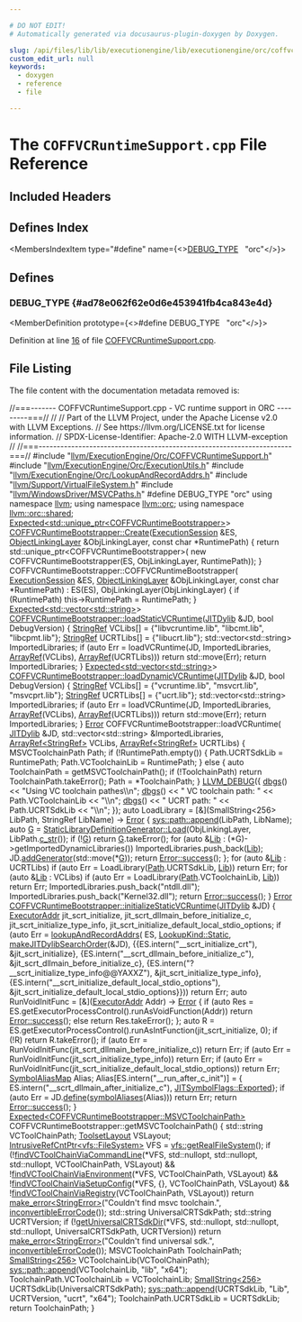 ```yaml
---

# DO NOT EDIT!
# Automatically generated via docusaurus-plugin-doxygen by Doxygen.

slug: /api/files/lib/lib/executionengine/lib/executionengine/orc/coffvcruntimesupport-cpp
custom_edit_url: null
keywords:
  - doxygen
  - reference
  - file

---
```





# The `COFFVCRuntimeSupport.cpp` File Reference

<DoxygenPage pluginConfig={pluginConfig}>



## Included Headers

<IncludesList>
<IncludesListItem
  filePath="llvm/ExecutionEngine/Orc/COFFVCRuntimeSupport.h"
  permalink="/docs/api/files/include/include/llvm/include/llvm/executionengine/include/llvm/executionengine/orc/coffvcruntimesupport-h"
  isLocal="true" />
<IncludesListItem
  filePath="llvm/ExecutionEngine/Orc/ExecutionUtils.h"
  permalink="/docs/api/files/include/include/llvm/include/llvm/executionengine/include/llvm/executionengine/orc/executionutils-h"
  isLocal="true" />
<IncludesListItem
  filePath="llvm/ExecutionEngine/Orc/LookupAndRecordAddrs.h"
  permalink="/docs/api/files/include/include/llvm/include/llvm/executionengine/include/llvm/executionengine/orc/lookupandrecordaddrs-h"
  isLocal="true" />
<IncludesListItem
  filePath="llvm/Support/VirtualFileSystem.h"
  permalink="/docs/api/files/include/include/llvm/include/llvm/support/virtualfilesystem-h"
  isLocal="true" />
<IncludesListItem
  filePath="llvm/WindowsDriver/MSVCPaths.h"
  permalink="/docs/api/files/include/include/llvm/include/llvm/windowsdriver/msvcpaths-h"
  isLocal="true" />
</IncludesList>

## Defines Index

<MembersIndex>

<MembersIndexItem
  type="#define"
  name={<><a href="#ad78e062f62e0d6e453941fb4ca843e4d">DEBUG&#95;TYPE</a>&nbsp;&nbsp;&nbsp;&quot;orc&quot;</>}>
</MembersIndexItem>

</MembersIndex>


<SectionDefinition>

## Defines

### DEBUG&#95;TYPE {#ad78e062f62e0d6e453941fb4ca843e4d}

<MemberDefinition
  prototype={<>#define DEBUG&#95;TYPE&nbsp;&nbsp;&nbsp;&quot;orc&quot;</>}>

Definition at line <a href="#l00016">16</a> of file <a href="/docs/api/files/lib/lib/executionengine/lib/executionengine/orc/coffvcruntimesupport-cpp">COFFVCRuntimeSupport.cpp</a>.
</MemberDefinition>

</SectionDefinition>

## File Listing

The file content with the documentation metadata removed is:

<ProgramListing>

<Link id="l00001" /><CodeLine lineNumber="1"><Highlight kind="comment">//===------- COFFVCRuntimeSupport.cpp - VC runtime support in ORC ---------===//</Highlight><Highlight kind="normal"></Highlight></CodeLine>
<Link id="l00002" /><CodeLine lineNumber="2"><Highlight kind="normal"></Highlight><Highlight kind="comment">//</Highlight><Highlight kind="normal"></Highlight></CodeLine>
<Link id="l00003" /><CodeLine lineNumber="3"><Highlight kind="normal"></Highlight><Highlight kind="comment">// Part of the LLVM Project, under the Apache License v2.0 with LLVM Exceptions.</Highlight><Highlight kind="normal"></Highlight></CodeLine>
<Link id="l00004" /><CodeLine lineNumber="4"><Highlight kind="normal"></Highlight><Highlight kind="comment">// See https://llvm.org/LICENSE.txt for license information.</Highlight><Highlight kind="normal"></Highlight></CodeLine>
<Link id="l00005" /><CodeLine lineNumber="5"><Highlight kind="normal"></Highlight><Highlight kind="comment">// SPDX-License-Identifier: Apache-2.0 WITH LLVM-exception</Highlight><Highlight kind="normal"></Highlight></CodeLine>
<Link id="l00006" /><CodeLine lineNumber="6"><Highlight kind="normal"></Highlight><Highlight kind="comment">//</Highlight><Highlight kind="normal"></Highlight></CodeLine>
<Link id="l00007" /><CodeLine lineNumber="7"><Highlight kind="normal"></Highlight><Highlight kind="comment">//===----------------------------------------------------------------------===//</Highlight><Highlight kind="normal"></Highlight></CodeLine>
<Link id="l00008" /><CodeLine lineNumber="8"><Highlight kind="normal"></Highlight></CodeLine>
<Link id="l00009" /><CodeLine lineNumber="9"><Highlight kind="normal"></Highlight><Highlight kind="preprocessor">#include &quot;<a href="/docs/api/files/include/include/llvm/include/llvm/executionengine/include/llvm/executionengine/orc/coffvcruntimesupport-h">llvm/ExecutionEngine/Orc/COFFVCRuntimeSupport.h</a>&quot;</Highlight><Highlight kind="normal"></Highlight></CodeLine>
<Link id="l00010" /><CodeLine lineNumber="10"><Highlight kind="normal"></Highlight></CodeLine>
<Link id="l00011" /><CodeLine lineNumber="11"><Highlight kind="normal"></Highlight><Highlight kind="preprocessor">#include &quot;<a href="/docs/api/files/include/include/llvm/include/llvm/executionengine/include/llvm/executionengine/orc/executionutils-h">llvm/ExecutionEngine/Orc/ExecutionUtils.h</a>&quot;</Highlight><Highlight kind="normal"></Highlight></CodeLine>
<Link id="l00012" /><CodeLine lineNumber="12"><Highlight kind="normal"></Highlight><Highlight kind="preprocessor">#include &quot;<a href="/docs/api/files/include/include/llvm/include/llvm/executionengine/include/llvm/executionengine/orc/lookupandrecordaddrs-h">llvm/ExecutionEngine/Orc/LookupAndRecordAddrs.h</a>&quot;</Highlight><Highlight kind="normal"></Highlight></CodeLine>
<Link id="l00013" /><CodeLine lineNumber="13"><Highlight kind="normal"></Highlight><Highlight kind="preprocessor">#include &quot;<a href="/docs/api/files/include/include/llvm/include/llvm/support/virtualfilesystem-h">llvm/Support/VirtualFileSystem.h</a>&quot;</Highlight><Highlight kind="normal"></Highlight></CodeLine>
<Link id="l00014" /><CodeLine lineNumber="14"><Highlight kind="normal"></Highlight><Highlight kind="preprocessor">#include &quot;<a href="/docs/api/files/include/include/llvm/include/llvm/windowsdriver/msvcpaths-h">llvm/WindowsDriver/MSVCPaths.h</a>&quot;</Highlight><Highlight kind="normal"></Highlight></CodeLine>
<Link id="l00015" /><CodeLine lineNumber="15"><Highlight kind="normal"></Highlight></CodeLine>
<Link id="l00016" /><CodeLine lineNumber="16" lineLink="#ad78e062f62e0d6e453941fb4ca843e4d"><Highlight kind="normal"></Highlight><Highlight kind="preprocessor">#define DEBUG&#95;TYPE &quot;orc&quot;</Highlight><Highlight kind="normal"></Highlight></CodeLine>
<Link id="l00017" /><CodeLine lineNumber="17"><Highlight kind="normal"></Highlight></CodeLine>
<Link id="l00018" /><CodeLine lineNumber="18"><Highlight kind="normal"></Highlight><Highlight kind="keyword">using namespace </Highlight><Highlight kind="normal"><a href="/docs/api/namespaces/llvm">llvm</a>;</Highlight></CodeLine>
<Link id="l00019" /><CodeLine lineNumber="19"><Highlight kind="normal"></Highlight><Highlight kind="keyword">using namespace </Highlight><Highlight kind="normal"><a href="/docs/api/namespaces/llvm/orc">llvm::orc</a>;</Highlight></CodeLine>
<Link id="l00020" /><CodeLine lineNumber="20"><Highlight kind="normal"></Highlight><Highlight kind="keyword">using namespace </Highlight><Highlight kind="normal"><a href="/docs/api/namespaces/llvm/orc/shared">llvm::orc::shared</a>;</Highlight></CodeLine>
<Link id="l00021" /><CodeLine lineNumber="21"><Highlight kind="normal"></Highlight></CodeLine>
<Link id="l00022" /><CodeLine lineNumber="22"><Highlight kind="normal"><a href="/docs/api/classes/llvm/expected">Expected&lt;std::unique&#95;ptr&lt;COFFVCRuntimeBootstrapper&gt;</a>&gt;</Highlight></CodeLine>
<Link id="l00023" /><CodeLine lineNumber="23" lineLink="/docs/api/classes/llvm/orc/coffvcruntimebootstrapper/#a86d3eff3f2d3dfad1bfb2f8ffa8d332b"><Highlight kind="normal"><a href="/docs/api/classes/llvm/orc/coffvcruntimebootstrapper/#a86d3eff3f2d3dfad1bfb2f8ffa8d332b">COFFVCRuntimeBootstrapper::Create</a>(<a href="/docs/api/classes/llvm/orc/executionsession">ExecutionSession</a> &amp;ES,</Highlight></CodeLine>
<Link id="l00024" /><CodeLine lineNumber="24"><Highlight kind="normal">                                  <a href="/docs/api/classes/llvm/orc/objectlinkinglayer">ObjectLinkingLayer</a> &amp;ObjLinkingLayer,</Highlight></CodeLine>
<Link id="l00025" /><CodeLine lineNumber="25"><Highlight kind="normal">                                  </Highlight><Highlight kind="keyword">const</Highlight><Highlight kind="normal"> </Highlight><Highlight kind="keywordtype">char</Highlight><Highlight kind="normal"> &#42;RuntimePath) &#123;</Highlight></CodeLine>
<Link id="l00026" /><CodeLine lineNumber="26"><Highlight kind="normal">  </Highlight><Highlight kind="keywordflow">return</Highlight><Highlight kind="normal"> std::unique&#95;ptr&lt;COFFVCRuntimeBootstrapper&gt;(</Highlight></CodeLine>
<Link id="l00027" /><CodeLine lineNumber="27"><Highlight kind="normal">      </Highlight><Highlight kind="keyword">new</Highlight><Highlight kind="normal"> COFFVCRuntimeBootstrapper(ES, ObjLinkingLayer, RuntimePath));</Highlight></CodeLine>
<Link id="l00028" /><CodeLine lineNumber="28"><Highlight kind="normal">&#125;</Highlight></CodeLine>
<Link id="l00029" /><CodeLine lineNumber="29"><Highlight kind="normal"></Highlight></CodeLine>
<Link id="l00030" /><CodeLine lineNumber="30"><Highlight kind="normal">COFFVCRuntimeBootstrapper::COFFVCRuntimeBootstrapper(</Highlight></CodeLine>
<Link id="l00031" /><CodeLine lineNumber="31"><Highlight kind="normal">    <a href="/docs/api/classes/llvm/orc/executionsession">ExecutionSession</a> &amp;ES, <a href="/docs/api/classes/llvm/orc/objectlinkinglayer">ObjectLinkingLayer</a> &amp;ObjLinkingLayer,</Highlight></CodeLine>
<Link id="l00032" /><CodeLine lineNumber="32"><Highlight kind="normal">    </Highlight><Highlight kind="keyword">const</Highlight><Highlight kind="normal"> </Highlight><Highlight kind="keywordtype">char</Highlight><Highlight kind="normal"> &#42;RuntimePath)</Highlight></CodeLine>
<Link id="l00033" /><CodeLine lineNumber="33"><Highlight kind="normal">    : ES(ES), ObjLinkingLayer(ObjLinkingLayer) &#123;</Highlight></CodeLine>
<Link id="l00034" /><CodeLine lineNumber="34"><Highlight kind="normal">  </Highlight><Highlight kind="keywordflow">if</Highlight><Highlight kind="normal"> (RuntimePath)</Highlight></CodeLine>
<Link id="l00035" /><CodeLine lineNumber="35"><Highlight kind="normal">    this-&gt;RuntimePath = RuntimePath;</Highlight></CodeLine>
<Link id="l00036" /><CodeLine lineNumber="36"><Highlight kind="normal">&#125;</Highlight></CodeLine>
<Link id="l00037" /><CodeLine lineNumber="37"><Highlight kind="normal"></Highlight></CodeLine>
<Link id="l00038" /><CodeLine lineNumber="38"><Highlight kind="normal"><a href="/docs/api/classes/llvm/expected">Expected&lt;std::vector&lt;std::string&gt;</a>&gt;</Highlight></CodeLine>
<Link id="l00039" /><CodeLine lineNumber="39" lineLink="/docs/api/classes/llvm/orc/coffvcruntimebootstrapper/#aa199c65cb56c64b00e7cb294bee41fbd"><Highlight kind="normal"><a href="/docs/api/classes/llvm/orc/coffvcruntimebootstrapper/#aa199c65cb56c64b00e7cb294bee41fbd">COFFVCRuntimeBootstrapper::loadStaticVCRuntime</a>(<a href="/docs/api/classes/llvm/orc/jitdylib">JITDylib</a> &amp;JD,</Highlight></CodeLine>
<Link id="l00040" /><CodeLine lineNumber="40"><Highlight kind="normal">                                               </Highlight><Highlight kind="keywordtype">bool</Highlight><Highlight kind="normal"> DebugVersion) &#123;</Highlight></CodeLine>
<Link id="l00041" /><CodeLine lineNumber="41"><Highlight kind="normal">  <a href="/docs/api/classes/llvm/stringref">StringRef</a> VCLibs&#91;&#93; = &#123;</Highlight><Highlight kind="stringliteral">&quot;libvcruntime.lib&quot;</Highlight><Highlight kind="normal">, </Highlight><Highlight kind="stringliteral">&quot;libcmt.lib&quot;</Highlight><Highlight kind="normal">, </Highlight><Highlight kind="stringliteral">&quot;libcpmt.lib&quot;</Highlight><Highlight kind="normal">&#125;;</Highlight></CodeLine>
<Link id="l00042" /><CodeLine lineNumber="42"><Highlight kind="normal">  <a href="/docs/api/classes/llvm/stringref">StringRef</a> UCRTLibs&#91;&#93; = &#123;</Highlight><Highlight kind="stringliteral">&quot;libucrt.lib&quot;</Highlight><Highlight kind="normal">&#125;;</Highlight></CodeLine>
<Link id="l00043" /><CodeLine lineNumber="43"><Highlight kind="normal">  std::vector&lt;std::string&gt; ImportedLibraries;</Highlight></CodeLine>
<Link id="l00044" /><CodeLine lineNumber="44"><Highlight kind="normal">  </Highlight><Highlight kind="keywordflow">if</Highlight><Highlight kind="normal"> (</Highlight><Highlight kind="keyword">auto</Highlight><Highlight kind="normal"> Err = loadVCRuntime(JD, ImportedLibraries, <a href="/docs/api/namespaces/llvm/#ab9c6b351507d3c0730f4290919d43a12">ArrayRef</a>(VCLibs),</Highlight></CodeLine>
<Link id="l00045" /><CodeLine lineNumber="45"><Highlight kind="normal">                               <a href="/docs/api/namespaces/llvm/#ab9c6b351507d3c0730f4290919d43a12">ArrayRef</a>(UCRTLibs)))</Highlight></CodeLine>
<Link id="l00046" /><CodeLine lineNumber="46"><Highlight kind="normal">    </Highlight><Highlight kind="keywordflow">return</Highlight><Highlight kind="normal"> std::move(Err);</Highlight></CodeLine>
<Link id="l00047" /><CodeLine lineNumber="47"><Highlight kind="normal">  </Highlight><Highlight kind="keywordflow">return</Highlight><Highlight kind="normal"> ImportedLibraries;</Highlight></CodeLine>
<Link id="l00048" /><CodeLine lineNumber="48"><Highlight kind="normal">&#125;</Highlight></CodeLine>
<Link id="l00049" /><CodeLine lineNumber="49"><Highlight kind="normal"></Highlight></CodeLine>
<Link id="l00050" /><CodeLine lineNumber="50"><Highlight kind="normal"><a href="/docs/api/classes/llvm/expected">Expected&lt;std::vector&lt;std::string&gt;</a>&gt;</Highlight></CodeLine>
<Link id="l00051" /><CodeLine lineNumber="51" lineLink="/docs/api/classes/llvm/orc/coffvcruntimebootstrapper/#ad4d58003ec0ce1138761122939c20d7a"><Highlight kind="normal"><a href="/docs/api/classes/llvm/orc/coffvcruntimebootstrapper/#ad4d58003ec0ce1138761122939c20d7a">COFFVCRuntimeBootstrapper::loadDynamicVCRuntime</a>(<a href="/docs/api/classes/llvm/orc/jitdylib">JITDylib</a> &amp;JD,</Highlight></CodeLine>
<Link id="l00052" /><CodeLine lineNumber="52"><Highlight kind="normal">                                                </Highlight><Highlight kind="keywordtype">bool</Highlight><Highlight kind="normal"> DebugVersion) &#123;</Highlight></CodeLine>
<Link id="l00053" /><CodeLine lineNumber="53"><Highlight kind="normal">  <a href="/docs/api/classes/llvm/stringref">StringRef</a> VCLibs&#91;&#93; = &#123;</Highlight><Highlight kind="stringliteral">&quot;vcruntime.lib&quot;</Highlight><Highlight kind="normal">, </Highlight><Highlight kind="stringliteral">&quot;msvcrt.lib&quot;</Highlight><Highlight kind="normal">, </Highlight><Highlight kind="stringliteral">&quot;msvcprt.lib&quot;</Highlight><Highlight kind="normal">&#125;;</Highlight></CodeLine>
<Link id="l00054" /><CodeLine lineNumber="54"><Highlight kind="normal">  <a href="/docs/api/classes/llvm/stringref">StringRef</a> UCRTLibs&#91;&#93; = &#123;</Highlight><Highlight kind="stringliteral">&quot;ucrt.lib&quot;</Highlight><Highlight kind="normal">&#125;;</Highlight></CodeLine>
<Link id="l00055" /><CodeLine lineNumber="55"><Highlight kind="normal">  std::vector&lt;std::string&gt; ImportedLibraries;</Highlight></CodeLine>
<Link id="l00056" /><CodeLine lineNumber="56"><Highlight kind="normal">  </Highlight><Highlight kind="keywordflow">if</Highlight><Highlight kind="normal"> (</Highlight><Highlight kind="keyword">auto</Highlight><Highlight kind="normal"> Err = loadVCRuntime(JD, ImportedLibraries, <a href="/docs/api/namespaces/llvm/#ab9c6b351507d3c0730f4290919d43a12">ArrayRef</a>(VCLibs),</Highlight></CodeLine>
<Link id="l00057" /><CodeLine lineNumber="57"><Highlight kind="normal">                               <a href="/docs/api/namespaces/llvm/#ab9c6b351507d3c0730f4290919d43a12">ArrayRef</a>(UCRTLibs)))</Highlight></CodeLine>
<Link id="l00058" /><CodeLine lineNumber="58"><Highlight kind="normal">    </Highlight><Highlight kind="keywordflow">return</Highlight><Highlight kind="normal"> std::move(Err);</Highlight></CodeLine>
<Link id="l00059" /><CodeLine lineNumber="59"><Highlight kind="normal">  </Highlight><Highlight kind="keywordflow">return</Highlight><Highlight kind="normal"> ImportedLibraries;</Highlight></CodeLine>
<Link id="l00060" /><CodeLine lineNumber="60"><Highlight kind="normal">&#125;</Highlight></CodeLine>
<Link id="l00061" /><CodeLine lineNumber="61"><Highlight kind="normal"></Highlight></CodeLine>
<Link id="l00062" /><CodeLine lineNumber="62"><Highlight kind="normal"><a href="/docs/api/classes/llvm/error">Error</a> COFFVCRuntimeBootstrapper::loadVCRuntime(</Highlight></CodeLine>
<Link id="l00063" /><CodeLine lineNumber="63"><Highlight kind="normal">    <a href="/docs/api/classes/llvm/orc/jitdylib">JITDylib</a> &amp;JD, std::vector&lt;std::string&gt; &amp;ImportedLibraries,</Highlight></CodeLine>
<Link id="l00064" /><CodeLine lineNumber="64"><Highlight kind="normal">    <a href="/docs/api/classes/llvm/arrayref">ArrayRef&lt;StringRef&gt;</a> VCLibs, <a href="/docs/api/classes/llvm/arrayref">ArrayRef&lt;StringRef&gt;</a> UCRTLibs) &#123;</Highlight></CodeLine>
<Link id="l00065" /><CodeLine lineNumber="65"><Highlight kind="normal">  MSVCToolchainPath Path;</Highlight></CodeLine>
<Link id="l00066" /><CodeLine lineNumber="66"><Highlight kind="normal">  </Highlight><Highlight kind="keywordflow">if</Highlight><Highlight kind="normal"> (!RuntimePath.empty()) &#123;</Highlight></CodeLine>
<Link id="l00067" /><CodeLine lineNumber="67"><Highlight kind="normal">    Path.UCRTSdkLib = RuntimePath;</Highlight></CodeLine>
<Link id="l00068" /><CodeLine lineNumber="68"><Highlight kind="normal">    Path.VCToolchainLib = RuntimePath;</Highlight></CodeLine>
<Link id="l00069" /><CodeLine lineNumber="69"><Highlight kind="normal">  &#125; </Highlight><Highlight kind="keywordflow">else</Highlight><Highlight kind="normal"> &#123;</Highlight></CodeLine>
<Link id="l00070" /><CodeLine lineNumber="70"><Highlight kind="normal">    </Highlight><Highlight kind="keyword">auto</Highlight><Highlight kind="normal"> ToolchainPath = getMSVCToolchainPath();</Highlight></CodeLine>
<Link id="l00071" /><CodeLine lineNumber="71"><Highlight kind="normal">    </Highlight><Highlight kind="keywordflow">if</Highlight><Highlight kind="normal"> (!ToolchainPath)</Highlight></CodeLine>
<Link id="l00072" /><CodeLine lineNumber="72"><Highlight kind="normal">      </Highlight><Highlight kind="keywordflow">return</Highlight><Highlight kind="normal"> ToolchainPath.takeError();</Highlight></CodeLine>
<Link id="l00073" /><CodeLine lineNumber="73"><Highlight kind="normal">    Path = &#42;ToolchainPath;</Highlight></CodeLine>
<Link id="l00074" /><CodeLine lineNumber="74"><Highlight kind="normal">  &#125;</Highlight></CodeLine>
<Link id="l00075" /><CodeLine lineNumber="75"><Highlight kind="normal">  <a href="/docs/api/files/include/include/llvm/include/llvm/support/debug-h/#a196897517069dda1bdb549e24468f7d7">LLVM&#95;DEBUG</a>(&#123;</Highlight></CodeLine>
<Link id="l00076" /><CodeLine lineNumber="76"><Highlight kind="normal">    <a href="/docs/api/namespaces/llvm/#a7c46c742c31be54870e2038048e6b391">dbgs</a>() &lt;&lt; </Highlight><Highlight kind="stringliteral">&quot;Using VC toolchain pathes\\n&quot;</Highlight><Highlight kind="normal">;</Highlight></CodeLine>
<Link id="l00077" /><CodeLine lineNumber="77"><Highlight kind="normal">    <a href="/docs/api/namespaces/llvm/#a7c46c742c31be54870e2038048e6b391">dbgs</a>() &lt;&lt; </Highlight><Highlight kind="stringliteral">&quot;  VC toolchain path: &quot;</Highlight><Highlight kind="normal"> &lt;&lt; Path.VCToolchainLib &lt;&lt; </Highlight><Highlight kind="stringliteral">&quot;\\n&quot;</Highlight><Highlight kind="normal">;</Highlight></CodeLine>
<Link id="l00078" /><CodeLine lineNumber="78"><Highlight kind="normal">    <a href="/docs/api/namespaces/llvm/#a7c46c742c31be54870e2038048e6b391">dbgs</a>() &lt;&lt; </Highlight><Highlight kind="stringliteral">&quot;  UCRT path: &quot;</Highlight><Highlight kind="normal"> &lt;&lt; Path.UCRTSdkLib &lt;&lt; </Highlight><Highlight kind="stringliteral">&quot;\\n&quot;</Highlight><Highlight kind="normal">;</Highlight></CodeLine>
<Link id="l00079" /><CodeLine lineNumber="79"><Highlight kind="normal">  &#125;);</Highlight></CodeLine>
<Link id="l00080" /><CodeLine lineNumber="80"><Highlight kind="normal"></Highlight></CodeLine>
<Link id="l00081" /><CodeLine lineNumber="81"><Highlight kind="normal">  </Highlight><Highlight kind="keyword">auto</Highlight><Highlight kind="normal"> LoadLibrary = &#91;&amp;&#93;(SmallString&lt;256&gt; LibPath, StringRef LibName) -&gt; <a href="/docs/api/namespaces/llvm/#ac226f3d2b9ca090171a8e0a8cb92c343a902b0d55fddef6f8d651fe1035b7d4bd">Error</a> &#123;</Highlight></CodeLine>
<Link id="l00082" /><CodeLine lineNumber="82"><Highlight kind="normal">    <a href="/docs/api/namespaces/llvm/sys/path/#acb80894344c78dacf8d5ff8c23be697d">sys::path::append</a>(LibPath, LibName);</Highlight></CodeLine>
<Link id="l00083" /><CodeLine lineNumber="83"><Highlight kind="normal"></Highlight></CodeLine>
<Link id="l00084" /><CodeLine lineNumber="84"><Highlight kind="normal">    </Highlight><Highlight kind="keyword">auto</Highlight><Highlight kind="normal"> <a href="/docs/api/files/lib/lib/support/md5-cpp/#ad96b7cf3182ce2ba85e5a7a93b12c441">G</a> = <a href="/docs/api/classes/llvm/orc/staticlibrarydefinitiongenerator/#a703cd8845907b2859b4ebdd00c206bc1">StaticLibraryDefinitionGenerator::Load</a>(ObjLinkingLayer,</Highlight></CodeLine>
<Link id="l00085" /><CodeLine lineNumber="85"><Highlight kind="normal">                                                    LibPath.<a href="/docs/api/classes/llvm/smallstring/#ade4b8410fbe0406fc61d1db65d1cfa12">c&#95;str</a>());</Highlight></CodeLine>
<Link id="l00086" /><CodeLine lineNumber="86"><Highlight kind="normal">    </Highlight><Highlight kind="keywordflow">if</Highlight><Highlight kind="normal"> (!<a href="/docs/api/files/lib/lib/support/md5-cpp/#ad96b7cf3182ce2ba85e5a7a93b12c441">G</a>)</Highlight></CodeLine>
<Link id="l00087" /><CodeLine lineNumber="87"><Highlight kind="normal">      </Highlight><Highlight kind="keywordflow">return</Highlight><Highlight kind="normal"> <a href="/docs/api/files/lib/lib/support/md5-cpp/#ad96b7cf3182ce2ba85e5a7a93b12c441">G</a>.takeError();</Highlight></CodeLine>
<Link id="l00088" /><CodeLine lineNumber="88"><Highlight kind="normal"></Highlight></CodeLine>
<Link id="l00089" /><CodeLine lineNumber="89"><Highlight kind="normal">    </Highlight><Highlight kind="keywordflow">for</Highlight><Highlight kind="normal"> (</Highlight><Highlight kind="keyword">auto</Highlight><Highlight kind="normal"> &amp;<a href="/docs/api/namespaces/llvm/#a372f87e2cac1c83389c98554dc44806da043d23e54edc5360a7785ae212d1b806">Lib</a> : (&#42;G)-&gt;getImportedDynamicLibraries())</Highlight></CodeLine>
<Link id="l00090" /><CodeLine lineNumber="90"><Highlight kind="normal">      ImportedLibraries.push&#95;back(<a href="/docs/api/namespaces/llvm/#a372f87e2cac1c83389c98554dc44806da043d23e54edc5360a7785ae212d1b806">Lib</a>);</Highlight></CodeLine>
<Link id="l00091" /><CodeLine lineNumber="91"><Highlight kind="normal"></Highlight></CodeLine>
<Link id="l00092" /><CodeLine lineNumber="92"><Highlight kind="normal">    JD.<a href="/docs/api/classes/llvm/orc/jitdylib/#ae89dfebe97fc65907c1b9194aafe1ade">addGenerator</a>(std::move(&#42;<a href="/docs/api/files/lib/lib/support/md5-cpp/#ad96b7cf3182ce2ba85e5a7a93b12c441">G</a>));</Highlight></CodeLine>
<Link id="l00093" /><CodeLine lineNumber="93"><Highlight kind="normal"></Highlight></CodeLine>
<Link id="l00094" /><CodeLine lineNumber="94"><Highlight kind="normal">    </Highlight><Highlight kind="keywordflow">return</Highlight><Highlight kind="normal"> <a href="/docs/api/classes/llvm/error/#a4dfd0813c3d0e0a30439b5a3e9196b59">Error::success</a>();</Highlight></CodeLine>
<Link id="l00095" /><CodeLine lineNumber="95"><Highlight kind="normal">  &#125;;</Highlight></CodeLine>
<Link id="l00096" /><CodeLine lineNumber="96"><Highlight kind="normal">  </Highlight><Highlight kind="keywordflow">for</Highlight><Highlight kind="normal"> (</Highlight><Highlight kind="keyword">auto</Highlight><Highlight kind="normal"> &amp;<a href="/docs/api/namespaces/llvm/#a372f87e2cac1c83389c98554dc44806da043d23e54edc5360a7785ae212d1b806">Lib</a> : UCRTLibs)</Highlight></CodeLine>
<Link id="l00097" /><CodeLine lineNumber="97"><Highlight kind="normal">    </Highlight><Highlight kind="keywordflow">if</Highlight><Highlight kind="normal"> (</Highlight><Highlight kind="keyword">auto</Highlight><Highlight kind="normal"> Err = LoadLibrary(<a href="/docs/api/namespaces/llvm/pdb/#ac10322dc19a928c2dbb83ec9689dc23caac70412e939d72a9234cdebb1af5867b">Path</a>.UCRTSdkLib, <a href="/docs/api/namespaces/llvm/#a372f87e2cac1c83389c98554dc44806da043d23e54edc5360a7785ae212d1b806">Lib</a>))</Highlight></CodeLine>
<Link id="l00098" /><CodeLine lineNumber="98"><Highlight kind="normal">      </Highlight><Highlight kind="keywordflow">return</Highlight><Highlight kind="normal"> Err;</Highlight></CodeLine>
<Link id="l00099" /><CodeLine lineNumber="99"><Highlight kind="normal"></Highlight></CodeLine>
<Link id="l00100" /><CodeLine lineNumber="100"><Highlight kind="normal">  </Highlight><Highlight kind="keywordflow">for</Highlight><Highlight kind="normal"> (</Highlight><Highlight kind="keyword">auto</Highlight><Highlight kind="normal"> &amp;<a href="/docs/api/namespaces/llvm/#a372f87e2cac1c83389c98554dc44806da043d23e54edc5360a7785ae212d1b806">Lib</a> : VCLibs)</Highlight></CodeLine>
<Link id="l00101" /><CodeLine lineNumber="101"><Highlight kind="normal">    </Highlight><Highlight kind="keywordflow">if</Highlight><Highlight kind="normal"> (</Highlight><Highlight kind="keyword">auto</Highlight><Highlight kind="normal"> Err = LoadLibrary(<a href="/docs/api/namespaces/llvm/pdb/#ac10322dc19a928c2dbb83ec9689dc23caac70412e939d72a9234cdebb1af5867b">Path</a>.VCToolchainLib, <a href="/docs/api/namespaces/llvm/#a372f87e2cac1c83389c98554dc44806da043d23e54edc5360a7785ae212d1b806">Lib</a>))</Highlight></CodeLine>
<Link id="l00102" /><CodeLine lineNumber="102"><Highlight kind="normal">      </Highlight><Highlight kind="keywordflow">return</Highlight><Highlight kind="normal"> Err;</Highlight></CodeLine>
<Link id="l00103" /><CodeLine lineNumber="103"><Highlight kind="normal">  ImportedLibraries.push&#95;back(</Highlight><Highlight kind="stringliteral">&quot;ntdll.dll&quot;</Highlight><Highlight kind="normal">);</Highlight></CodeLine>
<Link id="l00104" /><CodeLine lineNumber="104"><Highlight kind="normal">  ImportedLibraries.push&#95;back(</Highlight><Highlight kind="stringliteral">&quot;Kernel32.dll&quot;</Highlight><Highlight kind="normal">);</Highlight></CodeLine>
<Link id="l00105" /><CodeLine lineNumber="105"><Highlight kind="normal"></Highlight></CodeLine>
<Link id="l00106" /><CodeLine lineNumber="106"><Highlight kind="normal">  </Highlight><Highlight kind="keywordflow">return</Highlight><Highlight kind="normal"> <a href="/docs/api/classes/llvm/error/#a4dfd0813c3d0e0a30439b5a3e9196b59">Error::success</a>();</Highlight></CodeLine>
<Link id="l00107" /><CodeLine lineNumber="107"><Highlight kind="normal">&#125;</Highlight></CodeLine>
<Link id="l00108" /><CodeLine lineNumber="108"><Highlight kind="normal"></Highlight></CodeLine>
<Link id="l00109" /><CodeLine lineNumber="109" lineLink="/docs/api/classes/llvm/orc/coffvcruntimebootstrapper/#ae44ab952b63e5c304c8ea532a7dd01b1"><Highlight kind="normal"><a href="/docs/api/classes/llvm/error">Error</a> <a href="/docs/api/classes/llvm/orc/coffvcruntimebootstrapper/#ae44ab952b63e5c304c8ea532a7dd01b1">COFFVCRuntimeBootstrapper::initializeStaticVCRuntime</a>(<a href="/docs/api/classes/llvm/orc/jitdylib">JITDylib</a> &amp;JD) &#123;</Highlight></CodeLine>
<Link id="l00110" /><CodeLine lineNumber="110"><Highlight kind="normal">  <a href="/docs/api/classes/llvm/orc/executoraddr">ExecutorAddr</a> jit&#95;scrt&#95;initialize, jit&#95;scrt&#95;dllmain&#95;before&#95;initialize&#95;c,</Highlight></CodeLine>
<Link id="l00111" /><CodeLine lineNumber="111"><Highlight kind="normal">      jit&#95;scrt&#95;initialize&#95;type&#95;info,</Highlight></CodeLine>
<Link id="l00112" /><CodeLine lineNumber="112"><Highlight kind="normal">      jit&#95;scrt&#95;initialize&#95;default&#95;local&#95;stdio&#95;options;</Highlight></CodeLine>
<Link id="l00113" /><CodeLine lineNumber="113"><Highlight kind="normal">  </Highlight><Highlight kind="keywordflow">if</Highlight><Highlight kind="normal"> (</Highlight><Highlight kind="keyword">auto</Highlight><Highlight kind="normal"> Err = <a href="/docs/api/namespaces/llvm/orc/#a8099b2810ee3dbc4cb1a1efdafcb4dfb">lookupAndRecordAddrs</a>(</Highlight></CodeLine>
<Link id="l00114" /><CodeLine lineNumber="114"><Highlight kind="normal">          ES, <a href="/docs/api/namespaces/llvm/orc/#ac17672ae6b70c781cc77713e88d698eba84a8921b25f505d0d2077aeb5db4bc16">LookupKind::Static</a>, <a href="/docs/api/namespaces/llvm/orc/#a14f663a8d190b740cfb9cbf0d88a7619">makeJITDylibSearchOrder</a>(&amp;JD),</Highlight></CodeLine>
<Link id="l00115" /><CodeLine lineNumber="115"><Highlight kind="normal">          &#123;&#123;ES.intern(</Highlight><Highlight kind="stringliteral">&quot;&#95;&#95;scrt&#95;initialize&#95;crt&quot;</Highlight><Highlight kind="normal">), &amp;jit&#95;scrt&#95;initialize&#125;,</Highlight></CodeLine>
<Link id="l00116" /><CodeLine lineNumber="116"><Highlight kind="normal">           &#123;ES.intern(</Highlight><Highlight kind="stringliteral">&quot;&#95;&#95;scrt&#95;dllmain&#95;before&#95;initialize&#95;c&quot;</Highlight><Highlight kind="normal">),</Highlight></CodeLine>
<Link id="l00117" /><CodeLine lineNumber="117"><Highlight kind="normal">            &amp;jit&#95;scrt&#95;dllmain&#95;before&#95;initialize&#95;c&#125;,</Highlight></CodeLine>
<Link id="l00118" /><CodeLine lineNumber="118"><Highlight kind="normal">           &#123;ES.intern(</Highlight><Highlight kind="stringliteral">&quot;?&#95;&#95;scrt&#95;initialize&#95;type&#95;info@@YAXXZ&quot;</Highlight><Highlight kind="normal">),</Highlight></CodeLine>
<Link id="l00119" /><CodeLine lineNumber="119"><Highlight kind="normal">            &amp;jit&#95;scrt&#95;initialize&#95;type&#95;info&#125;,</Highlight></CodeLine>
<Link id="l00120" /><CodeLine lineNumber="120"><Highlight kind="normal">           &#123;ES.intern(</Highlight><Highlight kind="stringliteral">&quot;&#95;&#95;scrt&#95;initialize&#95;default&#95;local&#95;stdio&#95;options&quot;</Highlight><Highlight kind="normal">),</Highlight></CodeLine>
<Link id="l00121" /><CodeLine lineNumber="121"><Highlight kind="normal">            &amp;jit&#95;scrt&#95;initialize&#95;default&#95;local&#95;stdio&#95;options&#125;&#125;))</Highlight></CodeLine>
<Link id="l00122" /><CodeLine lineNumber="122"><Highlight kind="normal">    </Highlight><Highlight kind="keywordflow">return</Highlight><Highlight kind="normal"> Err;</Highlight></CodeLine>
<Link id="l00123" /><CodeLine lineNumber="123"><Highlight kind="normal"></Highlight></CodeLine>
<Link id="l00124" /><CodeLine lineNumber="124"><Highlight kind="normal">  </Highlight><Highlight kind="keyword">auto</Highlight><Highlight kind="normal"> RunVoidInitFunc = &#91;&amp;&#93;(<a href="/docs/api/classes/llvm/orc/executoraddr">ExecutorAddr</a> Addr) -&gt; <a href="/docs/api/classes/llvm/error">Error</a> &#123;</Highlight></CodeLine>
<Link id="l00125" /><CodeLine lineNumber="125"><Highlight kind="normal">    </Highlight><Highlight kind="keywordflow">if</Highlight><Highlight kind="normal"> (</Highlight><Highlight kind="keyword">auto</Highlight><Highlight kind="normal"> Res = ES.getExecutorProcessControl().runAsVoidFunction(Addr))</Highlight></CodeLine>
<Link id="l00126" /><CodeLine lineNumber="126"><Highlight kind="normal">      </Highlight><Highlight kind="keywordflow">return</Highlight><Highlight kind="normal"> <a href="/docs/api/classes/llvm/error/#a4dfd0813c3d0e0a30439b5a3e9196b59">Error::success</a>();</Highlight></CodeLine>
<Link id="l00127" /><CodeLine lineNumber="127"><Highlight kind="normal">    </Highlight><Highlight kind="keywordflow">else</Highlight><Highlight kind="normal"></Highlight></CodeLine>
<Link id="l00128" /><CodeLine lineNumber="128"><Highlight kind="normal">      </Highlight><Highlight kind="keywordflow">return</Highlight><Highlight kind="normal"> Res.takeError();</Highlight></CodeLine>
<Link id="l00129" /><CodeLine lineNumber="129"><Highlight kind="normal">  &#125;;</Highlight></CodeLine>
<Link id="l00130" /><CodeLine lineNumber="130"><Highlight kind="normal"></Highlight></CodeLine>
<Link id="l00131" /><CodeLine lineNumber="131"><Highlight kind="normal">  </Highlight><Highlight kind="keyword">auto</Highlight><Highlight kind="normal"> R =</Highlight></CodeLine>
<Link id="l00132" /><CodeLine lineNumber="132"><Highlight kind="normal">      ES.getExecutorProcessControl().runAsIntFunction(jit&#95;scrt&#95;initialize, 0);</Highlight></CodeLine>
<Link id="l00133" /><CodeLine lineNumber="133"><Highlight kind="normal">  </Highlight><Highlight kind="keywordflow">if</Highlight><Highlight kind="normal"> (!R)</Highlight></CodeLine>
<Link id="l00134" /><CodeLine lineNumber="134"><Highlight kind="normal">    </Highlight><Highlight kind="keywordflow">return</Highlight><Highlight kind="normal"> R.takeError();</Highlight></CodeLine>
<Link id="l00135" /><CodeLine lineNumber="135"><Highlight kind="normal"></Highlight></CodeLine>
<Link id="l00136" /><CodeLine lineNumber="136"><Highlight kind="normal">  </Highlight><Highlight kind="keywordflow">if</Highlight><Highlight kind="normal"> (</Highlight><Highlight kind="keyword">auto</Highlight><Highlight kind="normal"> Err = RunVoidInitFunc(jit&#95;scrt&#95;dllmain&#95;before&#95;initialize&#95;c))</Highlight></CodeLine>
<Link id="l00137" /><CodeLine lineNumber="137"><Highlight kind="normal">    </Highlight><Highlight kind="keywordflow">return</Highlight><Highlight kind="normal"> Err;</Highlight></CodeLine>
<Link id="l00138" /><CodeLine lineNumber="138"><Highlight kind="normal"></Highlight></CodeLine>
<Link id="l00139" /><CodeLine lineNumber="139"><Highlight kind="normal">  </Highlight><Highlight kind="keywordflow">if</Highlight><Highlight kind="normal"> (</Highlight><Highlight kind="keyword">auto</Highlight><Highlight kind="normal"> Err = RunVoidInitFunc(jit&#95;scrt&#95;initialize&#95;type&#95;info))</Highlight></CodeLine>
<Link id="l00140" /><CodeLine lineNumber="140"><Highlight kind="normal">    </Highlight><Highlight kind="keywordflow">return</Highlight><Highlight kind="normal"> Err;</Highlight></CodeLine>
<Link id="l00141" /><CodeLine lineNumber="141"><Highlight kind="normal"></Highlight></CodeLine>
<Link id="l00142" /><CodeLine lineNumber="142"><Highlight kind="normal">  </Highlight><Highlight kind="keywordflow">if</Highlight><Highlight kind="normal"> (</Highlight><Highlight kind="keyword">auto</Highlight><Highlight kind="normal"> Err =</Highlight></CodeLine>
<Link id="l00143" /><CodeLine lineNumber="143"><Highlight kind="normal">          RunVoidInitFunc(jit&#95;scrt&#95;initialize&#95;default&#95;local&#95;stdio&#95;options))</Highlight></CodeLine>
<Link id="l00144" /><CodeLine lineNumber="144"><Highlight kind="normal">    </Highlight><Highlight kind="keywordflow">return</Highlight><Highlight kind="normal"> Err;</Highlight></CodeLine>
<Link id="l00145" /><CodeLine lineNumber="145"><Highlight kind="normal"></Highlight></CodeLine>
<Link id="l00146" /><CodeLine lineNumber="146"><Highlight kind="normal">  <a href="/docs/api/namespaces/llvm/orc/#adfa7bcc2544e48c4531ebfe74ae622b2">SymbolAliasMap</a> Alias;</Highlight></CodeLine>
<Link id="l00147" /><CodeLine lineNumber="147"><Highlight kind="normal">  Alias&#91;ES.intern(</Highlight><Highlight kind="stringliteral">&quot;&#95;&#95;run&#95;after&#95;c&#95;init&quot;</Highlight><Highlight kind="normal">)&#93; = &#123;</Highlight></CodeLine>
<Link id="l00148" /><CodeLine lineNumber="148"><Highlight kind="normal">      ES.intern(</Highlight><Highlight kind="stringliteral">&quot;&#95;&#95;scrt&#95;dllmain&#95;after&#95;initialize&#95;c&quot;</Highlight><Highlight kind="normal">), <a href="/docs/api/classes/llvm/jitsymbolflags/#ad509c6d010720c4f71aeac1fba93f8cbaeb59403a31ee3f63734a411e9e42ddd8">JITSymbolFlags::Exported</a>&#125;;</Highlight></CodeLine>
<Link id="l00149" /><CodeLine lineNumber="149"><Highlight kind="normal">  </Highlight><Highlight kind="keywordflow">if</Highlight><Highlight kind="normal"> (</Highlight><Highlight kind="keyword">auto</Highlight><Highlight kind="normal"> Err = JD.<a href="/docs/api/classes/llvm/orc/jitdylib/#a5ec8631eb0c37168d6f85c4ecad77747">define</a>(<a href="/docs/api/namespaces/llvm/orc/#a2c212cdbe134087fcaa385aad1bc8a9e">symbolAliases</a>(Alias)))</Highlight></CodeLine>
<Link id="l00150" /><CodeLine lineNumber="150"><Highlight kind="normal">    </Highlight><Highlight kind="keywordflow">return</Highlight><Highlight kind="normal"> Err;</Highlight></CodeLine>
<Link id="l00151" /><CodeLine lineNumber="151"><Highlight kind="normal"></Highlight></CodeLine>
<Link id="l00152" /><CodeLine lineNumber="152"><Highlight kind="normal">  </Highlight><Highlight kind="keywordflow">return</Highlight><Highlight kind="normal"> <a href="/docs/api/classes/llvm/error/#a4dfd0813c3d0e0a30439b5a3e9196b59">Error::success</a>();</Highlight></CodeLine>
<Link id="l00153" /><CodeLine lineNumber="153"><Highlight kind="normal">&#125;</Highlight></CodeLine>
<Link id="l00154" /><CodeLine lineNumber="154"><Highlight kind="normal"></Highlight></CodeLine>
<Link id="l00155" /><CodeLine lineNumber="155"><Highlight kind="normal"><a href="/docs/api/classes/llvm/expected">Expected&lt;COFFVCRuntimeBootstrapper::MSVCToolchainPath&gt;</a></Highlight></CodeLine>
<Link id="l00156" /><CodeLine lineNumber="156"><Highlight kind="normal">COFFVCRuntimeBootstrapper::getMSVCToolchainPath() &#123;</Highlight></CodeLine>
<Link id="l00157" /><CodeLine lineNumber="157"><Highlight kind="normal">  std::string VCToolChainPath;</Highlight></CodeLine>
<Link id="l00158" /><CodeLine lineNumber="158"><Highlight kind="normal">  <a href="/docs/api/namespaces/llvm/#aa1f26fe15566118837302706870c1a7e">ToolsetLayout</a> VSLayout;</Highlight></CodeLine>
<Link id="l00159" /><CodeLine lineNumber="159"><Highlight kind="normal">  <a href="/docs/api/classes/llvm/intrusiverefcntptr">IntrusiveRefCntPtr&lt;vfs::FileSystem&gt;</a> VFS = <a href="/docs/api/namespaces/llvm/vfs/#a9878c6a5a53d24e17c7c1002be31364c">vfs::getRealFileSystem</a>();</Highlight></CodeLine>
<Link id="l00160" /><CodeLine lineNumber="160"><Highlight kind="normal">  </Highlight><Highlight kind="keywordflow">if</Highlight><Highlight kind="normal"> (!<a href="/docs/api/namespaces/llvm/#a22439c20979b1335d2c672289f5a1d06">findVCToolChainViaCommandLine</a>(&#42;VFS, std::nullopt, std::nullopt,</Highlight></CodeLine>
<Link id="l00161" /><CodeLine lineNumber="161"><Highlight kind="normal">                                     std::nullopt, VCToolChainPath, VSLayout) &amp;&amp;</Highlight></CodeLine>
<Link id="l00162" /><CodeLine lineNumber="162"><Highlight kind="normal">      !<a href="/docs/api/namespaces/llvm/#a5a9952645a56e841314d2b880bd31375">findVCToolChainViaEnvironment</a>(&#42;VFS, VCToolChainPath, VSLayout) &amp;&amp;</Highlight></CodeLine>
<Link id="l00163" /><CodeLine lineNumber="163"><Highlight kind="normal">      !<a href="/docs/api/namespaces/llvm/#a79c3f6c8d0e321d8b23f365e485bfde7">findVCToolChainViaSetupConfig</a>(&#42;VFS, &#123;&#125;, VCToolChainPath, VSLayout) &amp;&amp;</Highlight></CodeLine>
<Link id="l00164" /><CodeLine lineNumber="164"><Highlight kind="normal">      !<a href="/docs/api/namespaces/llvm/#aee9b1b3966b67cad2185aac5d1159358">findVCToolChainViaRegistry</a>(VCToolChainPath, VSLayout))</Highlight></CodeLine>
<Link id="l00165" /><CodeLine lineNumber="165"><Highlight kind="normal">    </Highlight><Highlight kind="keywordflow">return</Highlight><Highlight kind="normal"> <a href="/docs/api/namespaces/llvm/#a9999bd897fc8a1648bd69b36fee2d357">make&#95;error&lt;StringError&gt;</a>(</Highlight><Highlight kind="stringliteral">&quot;Couldn&#39;t find msvc toolchain.&quot;</Highlight><Highlight kind="normal">,</Highlight></CodeLine>
<Link id="l00166" /><CodeLine lineNumber="166"><Highlight kind="normal">                                   <a href="/docs/api/namespaces/llvm/#a2b43c21951d0948b34bcf7019949032d">inconvertibleErrorCode</a>());</Highlight></CodeLine>
<Link id="l00167" /><CodeLine lineNumber="167"><Highlight kind="normal"></Highlight></CodeLine>
<Link id="l00168" /><CodeLine lineNumber="168"><Highlight kind="normal">  std::string UniversalCRTSdkPath;</Highlight></CodeLine>
<Link id="l00169" /><CodeLine lineNumber="169"><Highlight kind="normal">  std::string UCRTVersion;</Highlight></CodeLine>
<Link id="l00170" /><CodeLine lineNumber="170"><Highlight kind="normal">  </Highlight><Highlight kind="keywordflow">if</Highlight><Highlight kind="normal"> (!<a href="/docs/api/namespaces/llvm/#af944c296925180c38c773968d6970623">getUniversalCRTSdkDir</a>(&#42;VFS, std::nullopt, std::nullopt, std::nullopt,</Highlight></CodeLine>
<Link id="l00171" /><CodeLine lineNumber="171"><Highlight kind="normal">                             UniversalCRTSdkPath, UCRTVersion))</Highlight></CodeLine>
<Link id="l00172" /><CodeLine lineNumber="172"><Highlight kind="normal">    </Highlight><Highlight kind="keywordflow">return</Highlight><Highlight kind="normal"> <a href="/docs/api/namespaces/llvm/#a9999bd897fc8a1648bd69b36fee2d357">make&#95;error&lt;StringError&gt;</a>(</Highlight><Highlight kind="stringliteral">&quot;Couldn&#39;t find universal sdk.&quot;</Highlight><Highlight kind="normal">,</Highlight></CodeLine>
<Link id="l00173" /><CodeLine lineNumber="173"><Highlight kind="normal">                                   <a href="/docs/api/namespaces/llvm/#a2b43c21951d0948b34bcf7019949032d">inconvertibleErrorCode</a>());</Highlight></CodeLine>
<Link id="l00174" /><CodeLine lineNumber="174"><Highlight kind="normal"></Highlight></CodeLine>
<Link id="l00175" /><CodeLine lineNumber="175"><Highlight kind="normal">  MSVCToolchainPath ToolchainPath;</Highlight></CodeLine>
<Link id="l00176" /><CodeLine lineNumber="176"><Highlight kind="normal">  <a href="/docs/api/classes/llvm/smallstring">SmallString&lt;256&gt;</a> VCToolchainLib(VCToolChainPath);</Highlight></CodeLine>
<Link id="l00177" /><CodeLine lineNumber="177"><Highlight kind="normal">  <a href="/docs/api/namespaces/llvm/sys/path/#acb80894344c78dacf8d5ff8c23be697d">sys::path::append</a>(VCToolchainLib, </Highlight><Highlight kind="stringliteral">&quot;lib&quot;</Highlight><Highlight kind="normal">, </Highlight><Highlight kind="stringliteral">&quot;x64&quot;</Highlight><Highlight kind="normal">);</Highlight></CodeLine>
<Link id="l00178" /><CodeLine lineNumber="178"><Highlight kind="normal">  ToolchainPath.VCToolchainLib = VCToolchainLib;</Highlight></CodeLine>
<Link id="l00179" /><CodeLine lineNumber="179"><Highlight kind="normal"></Highlight></CodeLine>
<Link id="l00180" /><CodeLine lineNumber="180"><Highlight kind="normal">  <a href="/docs/api/classes/llvm/smallstring">SmallString&lt;256&gt;</a> UCRTSdkLib(UniversalCRTSdkPath);</Highlight></CodeLine>
<Link id="l00181" /><CodeLine lineNumber="181"><Highlight kind="normal">  <a href="/docs/api/namespaces/llvm/sys/path/#acb80894344c78dacf8d5ff8c23be697d">sys::path::append</a>(UCRTSdkLib, </Highlight><Highlight kind="stringliteral">&quot;Lib&quot;</Highlight><Highlight kind="normal">, UCRTVersion, </Highlight><Highlight kind="stringliteral">&quot;ucrt&quot;</Highlight><Highlight kind="normal">, </Highlight><Highlight kind="stringliteral">&quot;x64&quot;</Highlight><Highlight kind="normal">);</Highlight></CodeLine>
<Link id="l00182" /><CodeLine lineNumber="182"><Highlight kind="normal">  ToolchainPath.UCRTSdkLib = UCRTSdkLib;</Highlight></CodeLine>
<Link id="l00183" /><CodeLine lineNumber="183"><Highlight kind="normal">  </Highlight><Highlight kind="keywordflow">return</Highlight><Highlight kind="normal"> ToolchainPath;</Highlight></CodeLine>
<Link id="l00184" /><CodeLine lineNumber="184"><Highlight kind="normal">&#125;</Highlight></CodeLine>

</ProgramListing>

</DoxygenPage>
